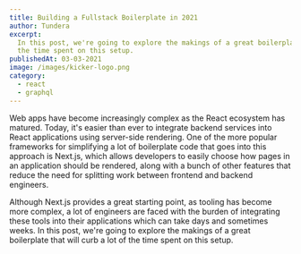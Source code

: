```yaml
---
title: Building a Fullstack Boilerplate in 2021
author: Tundera
excerpt:
  In this post, we're going to explore the makings of a great boilerplate that will curb a lot of
  the time spent on this setup.
publishedAt: 03-03-2021
image: /images/kicker-logo.png
category:
  - react
  - graphql
---
```


Web apps have become increasingly complex as the React ecosystem has matured. Today, it's easier
than ever to integrate backend services into React applications using server-side rendering. One of
the more popular frameworks for simplifying a lot of boilerplate code that goes into this approach
is Next.js, which allows developers to easily choose how pages in an application should be rendered,
along with a bunch of other features that reduce the need for splitting work between frontend and
backend engineers.

Although Next.js provides a great starting point, as tooling has become more complex, a lot of
engineers are faced with the burden of integrating these tools into their applications which can
take days and sometimes weeks. In this post, we're going to explore the makings of a great
boilerplate that will curb a lot of the time spent on this setup.
